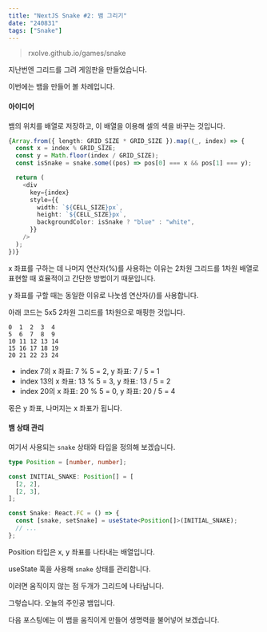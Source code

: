 ```yaml
---
title: "NextJS Snake #2: 뱀 그리기"
date: "240831"
tags: ["Snake"]
---
```


> rxolve.github.io/games/snake

지난번엔 그리드를 그려 게임판을 만들었습니다.

이번에는 뱀을 만들어 볼 차례입니다.

#### 아이디어

뱀의 위치를 배열로 저장하고, 이 배열을 이용해 셀의 색을 바꾸는 것입니다.

```typescript
{Array.from({ length: GRID_SIZE * GRID_SIZE }).map((_, index) => {
  const x = index % GRID_SIZE;
  const y = Math.floor(index / GRID_SIZE);
  const isSnake = snake.some((pos) => pos[0] === x && pos[1] === y);

  return (
    <div
      key={index}
      style={{
        width: `${CELL_SIZE}px`,
        height: `${CELL_SIZE}px`,
        backgroundColor: isSnake ? "blue" : "white",
      }}
    />
  );
})}
```

x 좌표를 구하는 데 나머지 연산자(%)를 사용하는 이유는 2차원 그리드를 1차원 배열로 표현할 때 효율적이고 간단한 방법이기 때문입니다.

y 좌표를 구할 때는 동일한 이유로 나눗셈 연산자(/)를 사용합니다.

아래 코드는 5x5 2차원 그리드를 1차원으로 매핑한 것입니다.

```
0  1  2  3  4
5  6  7  8  9
10 11 12 13 14
15 16 17 18 19
20 21 22 23 24
```

- index 7의 x 좌표: 7 % 5 = 2, y 좌표: 7 / 5 = 1
- index 13의 x 좌표: 13 % 5 = 3, y 좌표: 13 / 5 = 2
- index 20의 x 좌표: 20 % 5 = 0, y 좌표: 20 / 5 = 4

몫은 y 좌표, 나머지는 x 좌표가 됩니다.

#### 뱀 상태 관리

여기서 사용되는 `snake` 상태와 타입을 정의해 보겠습니다.

```typescript
type Position = [number, number];

const INITIAL_SNAKE: Position[] = [
  [2, 2],
  [2, 3],
];

const Snake: React.FC = () => {
  const [snake, setSnake] = useState<Position[]>(INITIAL_SNAKE);
  // ...
};
```

Position 타입은 x, y 좌표를 나타내는 배열입니다.

useState 훅을 사용해 `snake` 상태를 관리합니다.

이러면 움직이지 않는 점 두개가 그리드에 나타납니다.

그렇습니다. 오늘의 주인공 뱀입니다.

다음 포스팅에는 이 뱀을 움직이게 만들어 생명력을 불어넣어 보겠습니다.
